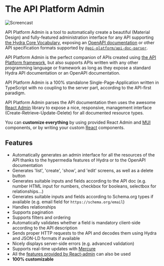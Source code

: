 # The API Platform Admin

![Screencast](images/admin-demo.gif)

API Platform Admin is a tool to automatically create a beautiful (Material Design) and fully-featured administration interface
for any API supporting [the Hydra Core Vocabulary](http://www.hydra-cg.com/), exposing an [OpenAPI documentation](https://www.openapis.org/)
or other API specification formats supported by [`@api-platform/api-doc-parser`](https://github.com/api-platform/api-doc-parser).

API Platform Admin is the perfect companion of APIs created
using [the API Platform framework](https://api-platform.com), but also supports APIs written with any other programming language or framework as long as they expose a standard Hydra API documentation or an OpenAPI documentation.

API Platform Admin is a 100% standalone Single-Page-Application written in TypeScript with no coupling to the server part,
according to the API-first paradigm.

API Platform Admin parses the API documentation then uses the awesome [React Admin](https://marmelab.com/react-admin/)
library to expose a nice, responsive, management interface (Create-Retrieve-Update-Delete) for all documented resource types.

You can **customize everything** by using provided React Admin and [MUI](https://mui.com/) components, or by writing your custom [React](https://reactjs.org/) components.

## Features

-   Automatically generates an admin interface for all the resources of the API thanks to the hypermedia features of Hydra or to the OpenAPI documentation
-   Generates 'list', 'create', 'show', and 'edit' screens, as well as a delete button
-   Generates suitable inputs and fields according to the API doc (e.g. number HTML input for numbers, checkbox for booleans, selectbox for relationships...)
-   Generates suitable inputs and fields according to Schema.org types if available (e.g. email field for `https://schema.org/email`)
-   Handles relationships
-   Supports pagination
-   Supports filters and ordering
-   Automatically validates whether a field is mandatory client-side according to the API description
-   Sends proper HTTP requests to the API and decodes them using Hydra and JSON-LD formats if available
-   Nicely displays server-side errors (e.g. advanced validation)
-   Supports real-time updates with [Mercure](https://mercure.rocks)
-   All the [features provided by React-admin](https://marmelab.com/react-admin/Tutorial.html) can also be used
-   **100% customizable**
